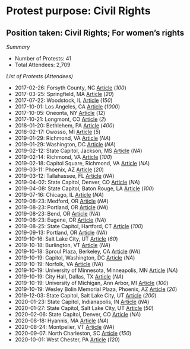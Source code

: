 # Protest purpose:  Civil Rights 
## Position taken:  Civil Rights; For women's rights 
_Summary_

* Number of Protests: 41
* Total Attendees: 2,709

_List of Protests (Attendees)_

* 2017-02-26: Forsyth County, NC [Article](http://wtkr.com/2017/02/26/more-than-100-people-protest-controversial-north-carolina-billboard/) (_100_)
* 2017-03-25: Springfield, MA [Article](http://www.masslive.com/politics/index.ssf/2017/03/springfield_process_to_progres.html) (_20_)
* 2017-07-22: Woodstock, IL [Article](http://www.nwherald.com/2017/07/23/womens-march-six-month-anniversary-march-held-in-woodstock/a6sv7q0/) (_150_)
* 2017-10-01: Los Angeles, CA [Article](http://www.chron.com/entertainment/celebrities/article/Amber-Rose-Slutwalk-21-Savage-slam-critics-12249961.php?ipid=hpctp) (_1000_)
* 2017-10-05: Oneonta, NY [Article](http://www.thedailystar.com/news/local_news/activists-hold-women-s-rights-rally-in-muller-plaza/article_24fee843-9b7c-5a5f-afe5-2e7ae32bbffc.html) (_12_)
* 2017-10-21: Longmont, CO [Article](http://www.dailycamera.com/news/boulder/ci_31402007/demonstrators-from-boulder-longmont-part-handmaids-tale-protest?source=mostpopular) (_2_)
* 2018-01-20: Bethlehem, PA [Article](http://www.mcall.com/news/breaking/mc-nws-nation-women-march-20180120-story.html) (_400_)
* 2018-02-17: Owosso, MI [Article](http://www.argus-press.com/news/community/owosso/article_d583d8d4-1441-11e8-ae90-8bc31f2f3daf.html) (_5_)
* 2019-01-29: Richmond, VA [Article](https://www.charlotteobserver.com/news/politics-government/national-politics/article225262805.html) (_NA_)
* 2019-01-29: Washington, DC [Article](https://www.nydailynews.com/news/politics/ny-pol-alyssa-milano-patricia-arquette-equal-rights-amendment-20190129-story.html) (_NA_)
* 2019-02-12: State Capitol, Jackson, MS [Article](https://www.clarionledger.com/story/news/2019/02/12/cl-now-huge-conspiracy-women-rally-capitol-vet-sought-child-rape/2850881002/) (_NA_)
* 2019-02-14: Richmond, VA [Article](https://www.newsleader.com/story/news/2019/02/15/equal-rights-amendment-fight-brewing-in-virginia-capitol/2882121002/) (_100_)
* 2019-02-18: Capitol Square, Richmond, VA [Article](http://www.nbc12.com/2019/02/20/woman-arrested-indecent-exposure-charge-during-era-rally-be-released-bond/) (_NA_)
* 2019-03-11: Phoenix, AZ [Article](https://www.azcentral.com/story/news/politics/legislature/2019/03/11/arizona-era-supporters-march-38-miles-push-ratification-equal-rights-amendment/3135448002/) (_20_)
* 2019-03-12: Tallahassee, FL [Article](https://www.wctv.tv/content/news/Women-rally-for-ratification-of-Equal-Rights-Amendment-507053431.html) (_NA_)
* 2019-04-02: State Capitol, Denver, CO [Article](https://www.coloradopolitics.com/news/premium/women-rally-at-the-colorado-capitol-for-equal-pay/article_fa26f188-5588-11e9-b3cd-9b802c4ff815.html) (_NA_)
* 2019-04-08: State Capitol, Baton Rouge, LA [Article](http://www.lsureveille.com/daily/with-the-equal-rights-amendment-one-state-away-from-being/article_859b75ae-5b10-11e9-a528-a7cc138983fe.html) (_100_)
* 2019-07-16: Chicago, IL [Article](https://www.chicagotribune.com/news/breaking/ct-us-womens-soccer-rally-equal-pay-20190716-y3mc5dkmqne3nj3giixevdyntu-story.html) (_NA_)
* 2019-08-23: Medford, OR [Article](https://kobi5.com/news/local-news/equal-pay-advocates-rally-at-fred-meyer-109313/) (_NA_)
* 2019-08-23: Portland, OR [Article](https://kobi5.com/news/local-news/equal-pay-advocates-rally-at-fred-meyer-109313/) (_NA_)
* 2019-08-23: Bend, OR [Article](http://ktvl.com/news/local/medford-fred-meyer-demonstration-part-of-a-larger-statewide-protest-for-wage-equality) (_NA_)
* 2019-08-23: Eugene, OR [Article](http://ktvl.com/news/local/medford-fred-meyer-demonstration-part-of-a-larger-statewide-protest-for-wage-equality) (_NA_)
* 2019-08-25: State Capitol, Hartford, CT [Article](https://www.courant.com/news/connecticut/hc-news-womens-equality-rally-20190825-hxntjtkqavekzpzpcox4rt37ti-story.html) (_100_)
* 2019-09-13: Portland, OR [Article](http://katu.com/news/local/women-demand-equal-pay-at-northeast-portland-fred-meyer) (_NA_)
* 2019-10-16: Salt Lake City, UT [Article](https://www.sltrib.com/news/2019/10/16/period-rally-pushes-more) (_60_)
* 2019-10-18: Burlington, VT [Article](https://www.washingtontimes.com/news/2019/oct/20/burlington-high-school-girls-soccer-players-draw-y/) (_NA_)
* 2019-10-18: Sproul Plaza, Berkeley, CA [Article](https://www.dailycal.org/2019/10/20/period-at-uc-berkeley-holds-protest-to-normalize-menstrual-health/) (_NA_)
* 2019-10-19: Capitol, Washington, DC [Article](https://www.politico.com/news/2019/10/19/national-period-day-protesters-tampon-tax-051506) (_NA_)
* 2019-10-19: Norfolk, VA [Article](https://www.pilotonline.com/news/health/vp-nw-period-norfolk-rally-20191019-tvqsa6feynd4riy7uqluz5ck4m-story.html) (_NA_)
* 2019-10-19: University of Minnesota, Minneapolis, MN [Article](https://www.mndaily.com/article/2019/10/n-alongside-national-rallies-umn-students-stand-up-for-menstrual-equity) (_NA_)
* 2019-10-19: City Hall, Dallas, TX [Article](https://www.ntdaily.com/nonprofit-period-denton-holds-rally-in-dallas-for-first-national-period-day/) (_NA_)
* 2019-10-19: University of Michigan, Ann Arbor, MI [Article](https://www.michigandaily.com/section/campus-life/first-annual-michigan-national-period-day-rally-raises-awareness-around-period) (_100_)
* 2019-10-19: Wesley Bolin Memorial Plaza, Phoenix, AZ [Article](https://cronkitenews.azpbs.org/2019/10/24/period-poverty/) (_20_)
* 2019-12-03: State Capitol, Salt Lake City, UT [Article](https://www.sltrib.com/news/2019/12/03/lds-church-announces-it/) (_200_)
* 2020-01-23: State Capitol, Indianapolis, IN [Article](https://www.reporter.net/news/state_news/women-rally-for-better-pay-benefits/article_864c69b4-3ecb-11ea-9443-6f63527f8311.html) (_NA_)
* 2020-01-27: State Capitol, Salt Lake City, UT [Article](https://www.sltrib.com/news/politics/2020/01/27/era-supporters-rally) (_50_)
* 2020-02-06: State Capitol, Denver, CO [Article](https://denver.cbslocal.com/2020/02/06/period-power-students-gather-for-hygiene-rally-at-state-capitol/) (_NA_)
* 2020-08-18: Hyannis, MA [Article](https://www.capecodtimes.com/news/20200818/hyannis-rally-urges-continued-fight-for-equality) (_NA_)
* 2020-08-24: Montpelier, VT [Article](https://www.wcax.com/2020/08/24/vermonters-rally-in-push-to-get-more-women-in-politics/) (_NA_)
* 2020-09-07: North Charleston, SC [Article](https://www.postandcourier.com/news/women-march-in-north-charleston-to-empower-future-leaders-and-community-change/article_f65c2ec6-f10c-11ea-ba17-874f507477cc.html) (_150_)
* 2020-10-01: West Chester, PA [Article](https://www.dailylocal.com/news/local/residents-rally-in-memory-of-rbg-to-get-out-the-vote-in-west-chester/article_b867f6d0-04e5-11eb-b0a4-0f82e83979e3.html) (_120_)

